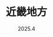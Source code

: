 ---
title: "近畿地方"
subtitle: "2025.4"
published: 2025-05-19T20:52:00+08:00
slug: "kansai-202504"
coverImage: "https://blog-img.shinya.click/2025/a238a4d8379c68c498f061e47b31b9b8.jpeg"
introduction: "4 月的一个周末，<br />同事说，我们去日本玩吧，<br />于是，我们就去了日本。"
days:
  - title: "浦东机场的不眠之夜"
    descriptions:
      - "周五晚上一下班就乘高铁前往上海浦东机场，机票定在了周六早上六点。头一次赶这么早的飞机，毫无经验，定了一家离机场很远的酒店，最后一合计，得，不如在机场凑活一夜了。"
      - "如果我能提前知道在浦东机场过夜有多么困难，我宁愿在酒店躺上几个小时，也不愿意在硬板凳上坐到天亮。"
      - "为了“快速入睡”，我甚至带了两瓶酒，最终除了让我变得更困了之外，也只让这个夜晚变得更难熬了一点而已。"
    photos:
      - src: "https://blog-img.shinya.click/2025/7392bc554b9be7d630105100f10a1bb3.jpeg"
        alt: "努力加班"
        lat: 31.1535527
        lng: 121.80436
        caption: "在值机大厅抢到一个座位实属不易，更别说是电源插座旁边的位置，即使是一些已经闭店的餐饮店，餐桌上都躺满了人。S 君：即使是周五，也要努力加班哦！"
      - src: "https://blog-img.shinya.click/2025/007c029bd39d4f440f82ab25562824cf.jpeg"
        alt: "宁拍我，那我也拍宁！"
        lat: 31.1507027
        lng: 121.80728
        caption: "K 君第一次带着他的长枪短炮出门旅游，四处拍拍拍，偷感十足"
      - src: "https://blog-img.shinya.click/2025/149193b9af462dd0f73edde57a009261.jpeg"
        alt: "强颜欢笑地加班"
        lat: 31.1506972
        lng: 121.8073194
        caption: "此时已是凌晨四点了，完成了值机和安检，过了海关。S 君终于可以不受打扰地……加班了"
      - src: "https://blog-img.shinya.click/2025/707425ddb204e570bfd0f10e486d3449.jpeg"
        alt: "屁桃航空"
        lat: 31.15072
        lng: 121.80741
        caption: "距离日出越来越近，前序航班也终于抵达了机场"
      - src: "https://blog-img.shinya.click/2025/fdb6636831d956d3bf228a52c7169c45.jpeg"
        alt: "第二天的朝阳"
        lat: 31.150605
        lng: 121.807594
        caption: "绕着候机厅走了一圈又一圈，忽然一大群人趴在窗户边拍照。哦！原来日出了"
      - src: "https://blog-img.shinya.click/2025/e6cbb4c4532fd0a1f1e1d03a0b3afeb1.jpeg"
        alt: "一架丑丑的绿色飞机"
        lat: 31.15028
        lng: 121.808594
        caption: "终于检了票，登了机，准备出发了。窗外降落着一架丑丑的俄罗斯飞机"
  - title: "云上"
    descriptions:
      - "🛫 -> 🛬"
      - "第二次尝试睡觉失败"
    photos:
      - src: "https://blog-img.shinya.click/2025/e8ddbd4fee562508fdc7f8646952038b.jpeg"
        alt: "努力加班"
        lat: 31.15092
        lng: 121.809425
        caption: "在值机大厅抢到一个座位实属不易，更别说是电源插座旁边的位置，即使是一些已经闭店的餐饮店，餐桌上都躺满了人。S 君：即使是周五，也要努力加班哦！"
      - src: "https://blog-img.shinya.click/2025/cfe80c2add8bea84cf6d0847e569713f.jpeg"
        alt: "宁拍我，那我也拍宁！"
        lat: 30.9678027
        lng: 122.13342
        caption: "K 君第一次带着他的长枪短炮出门旅游，四处拍拍拍，偷感十足"
      - src: "https://blog-img.shinya.click/2025/18136ce5ba567550eaa170019c90c152.jpeg"
        alt: "宁拍我，那我也拍宁！"
        lat: 30.9699416
        lng: 122.14048
        caption: "K 君第一次带着他的长枪短炮出门旅游，四处拍拍拍，偷感十足"
      - src: "https://blog-img.shinya.click/2025/4ffba02dca24b6de4f2745cf20958934.jpeg"
        alt: "强颜欢笑地加班"
        lat: 32.8994638
        lng: 129.580627
        caption: "此时已是凌晨四点了，完成了值机和安检，过了海关。S 君终于可以不受打扰地……加班了"
      - src: "https://blog-img.shinya.click/2025/377bb4a35fca696f0a48ef22d58f6aa8.jpeg"
        alt: "屁桃航空"
        lat: 34.1282
        lng: 134.566483
        caption: "距离日出越来越近，前序航班也终于抵达了机场"
      - src: "https://blog-img.shinya.click/2025/e6f8cc8d91696fdd51d289806fca4f42.jpeg"
        alt: "第二天的朝阳"
        lat: 34.2280305
        lng: 134.875275
        caption: "绕着候机厅走了一圈又一圈，忽然一大群人趴在窗户边拍照。哦！原来日出了"
      - src: "https://blog-img.shinya.click/2025/2cc796f495d275493f671bf888509c5b.jpeg"
        alt: "一架丑丑的绿色飞机"
        lat: 34.43206
        lng: 135.24771
        caption: "终于检了票，登了机，准备出发了。窗外降落着一架丑丑的俄罗斯飞机"
  - title: "第二天：金阁寺与岚山竹林"
    descriptions:
      - "第二天的行程安排了金阁寺和岚山竹林。金阁寺，正式名称为鹿苑寺，是京都最著名的景点之一。这座三层建筑的上两层外墙完全贴覆金箔，在阳光下熠熠生辉，倒映在前方的镜湖池中，美不胜收。金阁寺的庭园设计精美，与建筑相互映衬，构成一幅完美的画面。"
      - "下午，我前往位于京都西部的岚山地区。岚山的竹林小径是京都最具代表性的景观之一，高大的竹子形成了一条幽静的通道，阳光透过竹叶洒落，形成斑驳的光影。漫步其中，竹子在微风中轻轻摇曳，发出沙沙的声响，令人心旷神怡。在竹林附近，我还参观了天龙寺，这是一座拥有美丽枯山水庭园的禅宗寺院。最后，我在渡月桥欣赏了夕阳西下的美景，桂川的水面被染成金色，与周围的山峦形成了和谐的画面。"
    photos:
      - src: "/api/placeholder/400/400"
        alt: "金阁寺"
        lat: 35.0394
        lng: 135.7292
        caption: "金阁寺，正式名称为鹿苑寺，其三层建筑的上两层外墙完全贴覆金箔，在阳光下熠熠生辉。这座建于1397年的建筑原本是足利义满将军的别墅，后来改为禅宗寺院。金阁寺每一层代表不同的建筑风格：一层为寝殿造，二层为武士住宅风格，三层为禅宗佛堂风格。"
      - src: "/api/placeholder/400/400"
        alt: "金阁寺庭园"
        lat: 35.0392
        lng: 135.7290
        caption: "金阁寺的庭园设计精美，与建筑相互映衬，构成一幅完美的画面。庭园采用了池泉回游式设计，镜湖池中的小岛和岸边的松树与金阁相互呼应。庭园中还有多处名胜古迹，如安民沼和鹤岛等，每一处都经过精心设计，体现了日本传统园林艺术的精髓。"
      - src: "/api/placeholder/400/400"
        alt: "岚山竹林"
        lat: 35.0168
        lng: 135.6745
        caption: "岚山竹林小径，高大的竹子形成了一条幽静的通道，阳光透过竹叶洒落，形成斑驳的光影。这片竹林已有数百年历史，是京都最著名的自然景观之一。竹林中的小路蜿蜒曲折，漫步其中，竹子在微风中轻轻摇曳，发出沙沙的声响，令人心旷神怡，仿佛置身于另一个世界。"
      - src: "/api/placeholder/400/400"
        alt: "渡月桥"
        lat: 35.0153
        lng: 135.6740
        caption: "岚山的渡月桥，横跨在桂川上，是欣赏四季美景的绝佳地点。这座桥长约155米，最初建于平安时代，现在的桥梁是1934年重建的。桥名来源于日本诗人白居易的诗句\"渡月桥边春行雨\"。春季樱花、夏季新绿、秋季红叶、冬季雪景，每个季节的渡月桥都有不同的美丽景色。"
  - title: "第三天：哲学之道与银阁寺"
    descriptions:
      - "第三天，我沿着哲学之道漫步，这条小路因日本哲学家西田幾多郎经常在此沉思而得名。哲学之道沿着疏水渠而建，全长约2公里，两旁种满了樱花树。樱花季节，两旁的樱花树盛开，粉白色的花瓣随风飘落，宛如一场花雨，美不胜收。小路旁的小溪清澈见底，偶尔能看到鸭子和鱼儿在水中嬉戏。"
      - "哲学之道的尽头是银阁寺，正式名称为慈照寺。与金光闪闪的金阁寺不同，银阁寺以其朴素的美感和精心设计的庭园而闻名。虽然名为银阁寺，但实际上并没有贴银箔，其名称来源于与金阁寺的对比。银阁寺的建筑风格简洁优雅，体现了日本侘寂美学的精髓。寺内的枯山水庭园\"银沙滩\"和\"向月台\"尤为著名，沙子被精心耙成波纹状，象征着大海和宇宙，在月光下显得格外神秘而美丽。"
    photos:
      - src: "/api/placeholder/400/400"
        alt: "哲学之道樱花"
        lat: 35.0266
        lng: 135.7937
        caption: "哲学之道的樱花隧道，春季时樱花盛开，形成一条粉色的隧道，非常浪漫。这条小路因日本哲学家西田幾多郎经常在此沉思而得名，全长约2公里，沿着琵琶湖疏水而建。每年春季，这里都会吸引大量游客前来观赏樱花，是京都最著名的赏樱地点之一。"
      - src: "/api/placeholder/400/400"
        alt: "哲学之道小溪"
        lat: 35.0274
        lng: 135.7941
        caption: "哲学之道旁的小溪，清澈的水流与两岸的樱花相映成趣。这条小溪是琵琶湖疏水的一部分，建于明治时代，目的是将琵琶湖的水引入京都，用于灌溉和发电。现在，它已成为京都重要的景观之一，沿途有多座小桥横跨其上，增添了几分诗意。"
      - src: "/api/placeholder/400/400"
        alt: "银阁寺"
        lat: 35.0270
        lng: 135.7980
        caption: "银阁寺，正式名称为慈照寺，虽然没有贴金箔，但其朴素的美感和精心设计的庭园同样令人赞叹。这座寺庙建于1482年，原本是足利义政将军的别墅，后来改为禅宗寺院。银阁寺的建筑风格简洁优雅，体现了日本侘寂美学的精髓，与金阁寺形成鲜明对比。"
      - src: "/api/placeholder/400/400"
        alt: "银阁寺庭园"
        lat: 35.0265
        lng: 135.7975
        caption: "银阁寺的枯山水庭园，沙子被精心耙成波纹状，象征着大海和宇宙。这种名为'银沙滩'的庭园设计在月光下显得格外神秘而美丽。旁边的'向月台'是一个锥形沙堆，据说是为了欣赏月光而设计的。银阁寺的庭园被认为是日本枯山水庭园的代表作，体现了禅宗美学的极致。"
---